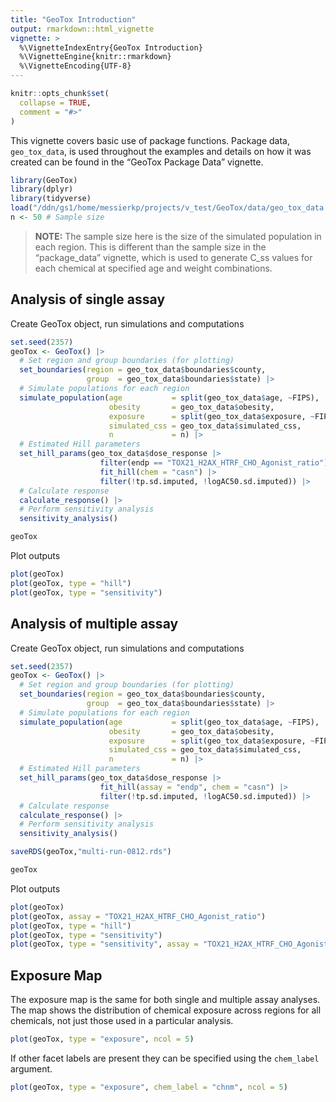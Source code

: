 ```yaml
---
title: "GeoTox Introduction"
output: rmarkdown::html_vignette
vignette: >
  %\VignetteIndexEntry{GeoTox Introduction}
  %\VignetteEngine{knitr::rmarkdown}
  %\VignetteEncoding{UTF-8}
---
```


```r
knitr::opts_chunk$set(
  collapse = TRUE,
  comment = "#>"
)
```

This vignette covers basic use of package functions. Package data, `geo_tox_data`, is used throughout the examples and details on how it was created can be found in the "GeoTox Package Data" vignette.

```r
library(GeoTox)
library(dplyr)
library(tidyverse)
load("/ddn/gs1/home/messierkp/projects/v_test/GeoTox/data/geo_tox_data.rda")
n <- 50 # Sample size
```

> **NOTE:** The sample size here is the size of the simulated population in each region. This is different than the sample size in the "package_data" vignette, which is used to generate C_ss values for each chemical at specified age and weight combinations.

## Analysis of single assay

Create GeoTox object, run simulations and computations

```r
set.seed(2357)
geoTox <- GeoTox() |> 
  # Set region and group boundaries (for plotting)
  set_boundaries(region = geo_tox_data$boundaries$county,
                 group  = geo_tox_data$boundaries$state) |> 
  # Simulate populations for each region
  simulate_population(age           = split(geo_tox_data$age, ~FIPS),
                      obesity       = geo_tox_data$obesity,
                      exposure      = split(geo_tox_data$exposure, ~FIPS),
                      simulated_css = geo_tox_data$simulated_css,
                      n             = n) |> 
  # Estimated Hill parameters
  set_hill_params(geo_tox_data$dose_response |>
                    filter(endp == "TOX21_H2AX_HTRF_CHO_Agonist_ratio") |>
                    fit_hill(chem = "casn") |> 
                    filter(!tp.sd.imputed, !logAC50.sd.imputed)) |>
  # Calculate response
  calculate_response() |>
  # Perform sensitivity analysis
  sensitivity_analysis()

geoTox
```

Plot outputs

```r
plot(geoTox)
plot(geoTox, type = "hill")
plot(geoTox, type = "sensitivity")
```

## Analysis of multiple assay

Create GeoTox object, run simulations and computations

```r
set.seed(2357)
geoTox <- GeoTox() |> 
  # Set region and group boundaries (for plotting)
  set_boundaries(region = geo_tox_data$boundaries$county,
                 group  = geo_tox_data$boundaries$state) |> 
  # Simulate populations for each region
  simulate_population(age           = split(geo_tox_data$age, ~FIPS),
                      obesity       = geo_tox_data$obesity,
                      exposure      = split(geo_tox_data$exposure, ~FIPS),
                      simulated_css = geo_tox_data$simulated_css,
                      n             = n) |> 
  # Estimated Hill parameters
  set_hill_params(geo_tox_data$dose_response |>
                    fit_hill(assay = "endp", chem = "casn") |> 
                    filter(!tp.sd.imputed, !logAC50.sd.imputed)) |>
  # Calculate response
  calculate_response() |>
  # Perform sensitivity analysis
  sensitivity_analysis()

saveRDS(geoTox,"multi-run-0812.rds")

geoTox
```

Plot outputs

```r
plot(geoTox)
plot(geoTox, assay = "TOX21_H2AX_HTRF_CHO_Agonist_ratio")
plot(geoTox, type = "hill")
plot(geoTox, type = "sensitivity")
plot(geoTox, type = "sensitivity", assay = "TOX21_H2AX_HTRF_CHO_Agonist_ratio")
```

## Exposure Map

The exposure map is the same for both single and multiple assay analyses. The map shows the distribution of chemical exposure across regions for all chemicals, not just those used in a particular analysis.

```r
plot(geoTox, type = "exposure", ncol = 5)
```

If other facet labels are present they can be specified using the `chem_label` argument.

```r
plot(geoTox, type = "exposure", chem_label = "chnm", ncol = 5)
```
